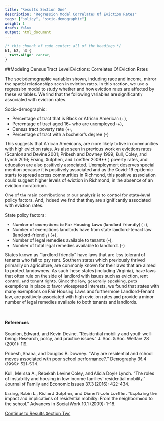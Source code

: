 ```yaml
---
title: "Results Section One"
description: "Regression Model Correlates Of Eviction Rates"
tags: ["policy", "socio-demographic"]
weight: 1
draft: false
output: html_document
---
```


```css
/* this chunnk of code centers all of the headings */
h1, h2, h3 {
  text-align: center;
}
```

##Modeling Census Tract Level Evictions: Correlates Of Eviction Rates

The sociodemographic variables shown, including race and income, mirror the spatial relationships seen in eviction rates. In this section, we use a regression model to study whether and how eviction rates are affected by these variables. We find that the following variables are significantly associated with eviction rates.

Socio-demographic:
	
* Percentage of tract that is Black or African American (+), 
* Percentage of tract aged 16+ who are unemployed (+), 
* Census tract poverty rate (+), 
* Percentage of tract with a bachelor’s degree (-)

This suggests that African Americans, are more likely to live in communities with high eviction rates. As also seen in previous work on evictions rates (Scanlon and Devine 2001; Pribesh and Downey 1999; Kull, Coley, and Lynch 2016; Ersing, Sutphen, and Loeffler 2009** ) poverty rates, and education are also positively associated. Unemployment deserves special mention because it is positively associated and as the Covid-19 epidemic starts to spread across communities in Richmond, this positive association could suggest higher levels of eviction in Richmond, in the absence of an eviction moratorium. 

One of the main contributions of our analysis is to control for state-level policy factors. And, indeed we find that they are significantly associated with eviction rates.

State policy factors:

* Number of exemptions to Fair Housing Laws (landlord-friendly) (+), 
* Number of exemptions landlords have from state landlord-tenant law (landlord-friendly) (+), 
* Number of legal remedies available to tenants (-), 
* Number of total legal remedies available to landlords (-)
	
States known as “landlord friendly” have laws that are less tolerant of tenants who fail to pay rent. Southern states which previously thrived primarily on agriculture, are commonly known for their laws that are aimed to protect landowners. As such these states (including Virginia), have laws that often rule on the side of landlord with issues such as eviction, rent control, and tenant rights. Since the law, generally speaking, puts exemptions in place to favor widespread interests, we found that states with many exemptions on Fair Housing Laws and furthermore Landlord-Tenant law, are positively associated with high eviction rates and provide a minor number of legal remedies available to both tenants and landlords.

<br>

#### References
Scanlon, Edward, and Kevin Devine. "Residential mobility and youth well-being: Research, policy, and practice issues." J. Soc. & Soc. Welfare 28 (2001): 119.

 

Pribesh, Shana, and Douglas B. Downey. "Why are residential and school moves associated with poor school performance?." Demography 36.4 (1999): 521-534.

 

Kull, Melissa A., Rebekah Levine Coley, and Alicia Doyle Lynch. "The roles of instability and housing in low-income families’ residential mobility." Journal of Family and Economic Issues 37.3 (2016): 422-434.

 

Ersing, Robin L., Richard Sutphen, and Diane Nicole Loeffler. "Exploring the impact and implications of residential mobility: From the neighborhood to the school." Advances in Social Work 10.1 (2009): 1-18.

[Continue to Results Section Two](https://boya66.github.io/Richmond_website/findings/results-section-two/)
